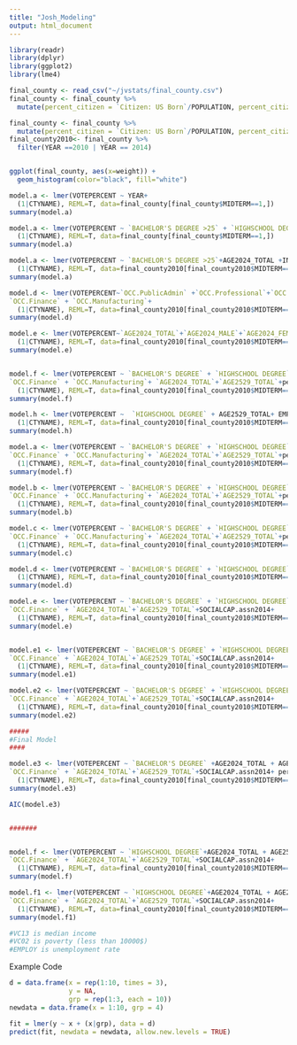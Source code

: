 ```yaml
---
title: "Josh_Modeling"
output: html_document
---
```


```r
library(readr)
library(dplyr)
library(ggplot2)
library(lme4)

final_county <- read_csv("~/jvstats/final_county.csv")
final_county <- final_county %>%
  mutate(percent_citizen = `Citizen: US Born`/POPULATION, percent_citizen_abroad = `Citizen: Born Abroad`/POPULATION, percent_citizen_naturalized = `Citizen: Naturalization`/POPULATION, percent_citizen_Puerto = `Citizen: Puerto Rico/US Islands Born`/POPULATION, percent_citizen_not = `Not Citizen`/POPULATION, percent_black = BLACK/POPULATION, percent_white = WHITE/POPULATION, percent_indian =INDIAN/POPULATION, percent_asian = ASIAN/POPULATION, percent_hawaiian = HAWAIIAN/POPULATION)

final_county <- final_county %>%
  mutate(percent_citizen = `Citizen: US Born`/POPULATION, percent_citizen_abroad = `Citizen: Born Abroad`/POPULATION, percent_citizen_naturalized = `Citizen: Naturalization`/POPULATION, percent_citizen_Puerto = `Citizen: Puerto Rico/US Islands Born`/POPULATION, percent_citizen_not = `Not Citizen`/POPULATION, percent_black = BLACK/POPULATION, percent_white = WHITE/POPULATION, percent_indian =INDIAN/POPULATION, percent_asian = ASIAN/POPULATION, percent_hawaiian = HAWAIIAN/POPULATION, percent_female = TOTALFEMALE/POPULATION)
final_county2010<- final_county %>%
  filter(YEAR ==2010 | YEAR == 2014)


ggplot(final_county, aes(x=weight)) + 
  geom_histogram(color="black", fill="white")
```

```r


model.a <- lmer(VOTEPERCENT ~ YEAR+
  (1|CTYNAME), REML=T, data=final_county[final_county$MIDTERM==1,])
summary(model.a)

model.a <- lmer(VOTEPERCENT ~ `BACHELOR'S DEGREE >25` + `HIGHSCHOOL DEGREE`+AGE2024_TOTAL + AGE2529_TOTAL+ EMPLOY.HC04_EST_VC01+INCOME.HC01_EST_VC13+INCOME.HC01_EST_VC02 + percent_white+percent_citizen+SOCIALCAP.assn2014+
  (1|CTYNAME), REML=T, data=final_county[final_county$MIDTERM==1,])
summary(model.a)

model.a <- lmer(VOTEPERCENT ~ `BACHELOR'S DEGREE >25`+AGE2024_TOTAL +INCOME.HC01_EST_VC13 + YEAR+
  (1|CTYNAME), REML=T, data=final_county2010[final_county2010$MIDTERM==1,])
summary(model.a)

model.d <- lmer(VOTEPERCENT~`OCC.PublicAdmin` +`OCC.Professional`+`OCC.Education`+`OCC.Information`+
`OCC.Finance` + `OCC.Manufacturing`+
  (1|CTYNAME), REML=T, data=final_county2010[final_county2010$MIDTERM==1,])
summary(model.d)

model.e <- lmer(VOTEPERCENT~`AGE2024_TOTAL`+`AGE2024_MALE`+`AGE2024_FEMALE`+`AGE2529_TOTAL`+`AGE2529_MALE`+
  (1|CTYNAME), REML=T, data=final_county2010[final_county2010$MIDTERM==1,])
summary(model.e)


model.f <- lmer(VOTEPERCENT ~ `BACHELOR'S DEGREE` + `HIGHSCHOOL DEGREE`+AGE2024_TOTAL + AGE2529_TOTAL+ EMPLOY.HC04_EST_VC01+INCOME.HC01_EST_VC13+INCOME.HC01_EST_VC02 +`OCC.PublicAdmin` +`OCC.Professional`+`OCC.Education`+`OCC.Information`+
`OCC.Finance` + `OCC.Manufacturing`+ `AGE2024_TOTAL`+`AGE2529_TOTAL`+percent_white+percent_citizen+SOCIALCAP.assn2014+
  (1|CTYNAME), REML=T, data=final_county2010[final_county2010$MIDTERM==1,])
summary(model.f)

model.h <- lmer(VOTEPERCENT ~  `HIGHSCHOOL DEGREE` + AGE2529_TOTAL+ EMPLOY.HC04_EST_VC01+INCOME.HC01_EST_VC13+INCOME.HC01_EST_VC02 +`OCC.PublicAdmin` +`OCC.Professional`+`OCC.Education`+`OCC.Information` + `AGE2024_TOTAL`+`AGE2529_TOTAL`+SOCIALCAP.assn2014+
  (1|CTYNAME), REML=T, data=final_county2010[final_county2010$MIDTERM==1,])
summary(model.h)


```

```r
model.a <- lmer(VOTEPERCENT ~ `BACHELOR'S DEGREE` + `HIGHSCHOOL DEGREE`+AGE2024_TOTAL + AGE2529_TOTAL+ EMPLOY.HC04_EST_VC01+INCOME.HC01_EST_VC13+INCOME.HC01_EST_VC02 +`OCC.PublicAdmin` +`OCC.Professional`+`OCC.Education`+`OCC.Information`+
`OCC.Finance` + `OCC.Manufacturing`+ `AGE2024_TOTAL`+`AGE2529_TOTAL`+percent_white+percent_citizen+SOCIALCAP.assn2014+
  (1|CTYNAME), REML=T, data=final_county2010[final_county2010$MIDTERM==1,])
summary(model.f)

model.b <- lmer(VOTEPERCENT ~ `BACHELOR'S DEGREE` + `HIGHSCHOOL DEGREE`+AGE2024_TOTAL + AGE2529_TOTAL+ EMPLOY.HC04_EST_VC01+INCOME.HC01_EST_VC13+INCOME.HC01_EST_VC02 +`OCC.PublicAdmin` +`OCC.Professional`+`OCC.Education`+`OCC.Information`+
`OCC.Finance` + `OCC.Manufacturing`+ `AGE2024_TOTAL`+`AGE2529_TOTAL`+percent_white+SOCIALCAP.assn2014+
  (1|CTYNAME), REML=T, data=final_county2010[final_county2010$MIDTERM==1,])
summary(model.b)

model.c <- lmer(VOTEPERCENT ~ `BACHELOR'S DEGREE` + `HIGHSCHOOL DEGREE`+AGE2024_TOTAL + AGE2529_TOTAL+ EMPLOY.HC04_EST_VC01+INCOME.HC01_EST_VC13+INCOME.HC01_EST_VC02 +`OCC.PublicAdmin` +`OCC.Professional`+`OCC.Information`+
`OCC.Finance` + `OCC.Manufacturing`+ `AGE2024_TOTAL`+`AGE2529_TOTAL`+percent_white+SOCIALCAP.assn2014+
  (1|CTYNAME), REML=T, data=final_county2010[final_county2010$MIDTERM==1,])
summary(model.c)

model.d <- lmer(VOTEPERCENT ~ `BACHELOR'S DEGREE` + `HIGHSCHOOL DEGREE`+AGE2024_TOTAL + AGE2529_TOTAL+ EMPLOY.HC04_EST_VC01+INCOME.HC01_EST_VC13+INCOME.HC01_EST_VC02 +`OCC.PublicAdmin` +`OCC.Professional`+`OCC.Information`+`OCC.Finance` + `AGE2024_TOTAL`+`AGE2529_TOTAL`+percent_white+SOCIALCAP.assn2014+
  (1|CTYNAME), REML=T, data=final_county2010[final_county2010$MIDTERM==1,])
summary(model.d)

model.e <- lmer(VOTEPERCENT ~ `BACHELOR'S DEGREE` + `HIGHSCHOOL DEGREE`+AGE2024_TOTAL + AGE2529_TOTAL+ EMPLOY.HC04_EST_VC01+INCOME.HC01_EST_VC13+INCOME.HC01_EST_VC02 +`OCC.PublicAdmin` +`OCC.Professional`+`OCC.Information`+
`OCC.Finance` + `AGE2024_TOTAL`+`AGE2529_TOTAL`+SOCIALCAP.assn2014+
  (1|CTYNAME), REML=T, data=final_county2010[final_county2010$MIDTERM==1,])
summary(model.e)


model.e1 <- lmer(VOTEPERCENT ~ `BACHELOR'S DEGREE` + `HIGHSCHOOL DEGREE`+AGE2024_TOTAL + AGE2529_TOTAL+ EMPLOY.HC04_EST_VC01+INCOME.HC01_EST_VC13 +`OCC.PublicAdmin` +`OCC.Professional`+`OCC.Information`+
`OCC.Finance` + `AGE2024_TOTAL`+`AGE2529_TOTAL`+SOCIALCAP.assn2014+
  (1|CTYNAME), REML=T, data=final_county2010[final_county2010$MIDTERM==1,])
summary(model.e1)

model.e2 <- lmer(VOTEPERCENT ~ `BACHELOR'S DEGREE` + `HIGHSCHOOL DEGREE`+AGE2024_TOTAL + AGE2529_TOTAL+ EMPLOY.HC04_EST_VC01+INCOME.HC01_EST_VC13 + percent_white +INCOME.HC01_EST_VC13:percent_white  +`OCC.PublicAdmin` +`OCC.Professional`+`OCC.Information`+
`OCC.Finance` + `AGE2024_TOTAL`+`AGE2529_TOTAL`+SOCIALCAP.assn2014+
  (1|CTYNAME), REML=T, data=final_county2010[final_county2010$MIDTERM==1,])
summary(model.e2)

#####
#Final Model
####

model.e3 <- lmer(VOTEPERCENT ~ `BACHELOR'S DEGREE` +AGE2024_TOTAL + AGE2529_TOTAL+ EMPLOY.HC04_EST_VC01+INCOME.HC01_EST_VC13 + percent_white +INCOME.HC01_EST_VC02+INCOME.HC01_EST_VC13:percent_white  +`OCC.PublicAdmin` +`OCC.Professional`+`OCC.Information`+
`OCC.Finance` + `AGE2024_TOTAL`+`AGE2529_TOTAL`+SOCIALCAP.assn2014+ percent_female+percent_white+
  (1|CTYNAME), REML=T, data=final_county2010[final_county2010$MIDTERM==1,])
summary(model.e3)

AIC(model.e3)


#######


model.f <- lmer(VOTEPERCENT ~ `HIGHSCHOOL DEGREE`+AGE2024_TOTAL + AGE2529_TOTAL+ EMPLOY.HC04_EST_VC01+`INCOME.HC01_EST_VC13`+INCOME.HC01_EST_VC02 +`OCC.PublicAdmin` +`OCC.Professional`+`OCC.Information`+
`OCC.Finance` + `AGE2024_TOTAL`+`AGE2529_TOTAL`+SOCIALCAP.assn2014+
  (1|CTYNAME), REML=T, data=final_county2010[final_county2010$MIDTERM==1,])
summary(model.f)

model.f1 <- lmer(VOTEPERCENT ~ `HIGHSCHOOL DEGREE`+AGE2024_TOTAL + AGE2529_TOTAL+ EMPLOY.HC04_EST_VC01+INCOME.HC01_EST_VC13 +`OCC.PublicAdmin` +`OCC.Professional`+`OCC.Information`+
`OCC.Finance` + `AGE2024_TOTAL`+`AGE2529_TOTAL`+SOCIALCAP.assn2014+
  (1|CTYNAME), REML=T, data=final_county2010[final_county2010$MIDTERM==1,])
summary(model.f1)

#VC13 is median income
#VC02 is poverty (less than 10000$)
#EMPLOY is unemployment rate

```


Example Code
```r
d = data.frame(x = rep(1:10, times = 3),
               y = NA,
               grp = rep(1:3, each = 10))
newdata = data.frame(x = 1:10, grp = 4)

fit = lmer(y ~ x + (x|grp), data = d)
predict(fit, newdata = newdata, allow.new.levels = TRUE)
```

